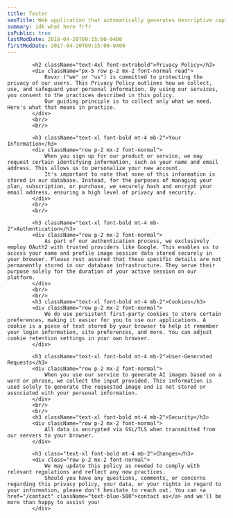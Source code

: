 ```yaml
---
title: Tester
seoTitle: Web application that automatically generates descriptive captions for images using a Blind Language-Image Pre-training (BLIP) model.
summary: idk what here frfr
isPublic: true
lastModDate: 2018-04-20T09:15:00-0400
firstModDate: 2017-04-20T09:15:00-0400
---
```


            <h2 className="text-4xl font-extrabold">Privacy Policy</h2>
            <div className="px-5 row p-2 mx-2 font-normal read">
                Rovxr ("we" or "us") is committed to protecting the privacy of our users. This Privacy Policy outlines how we collect, use, and safeguard your personal information. By using our services, you consent to the practices described in this policy.
                Our guiding principle is to collect only what we need. Here's what that means in practice.
            </div>
            <br/>
            <br/>

            <h3 className="text-xl font-bold mt-4 mb-2">Your Information</h3>
            <div className="row p-2 mx-2 font-normal">
                When you sign up for our product or service, we may request certain identifying information, such as your name and email address. This allows us to personalize your new account.
                It's important to note that none of this information is stored in our database. Instead, for the purposes of managing your plan, subscription, or purchase, we securely hash and encrypt your email address, ensuring a high level of privacy and security.
            </div>
            <br/>
            <br/>

            <h3 className="text-xl font-bold mt-4 mb-2">Authentication</h3>
            <div className="row p-2 mx-2 font-normal">
                As part of our authentication process, we exclusively employ OAuth2 with trusted providers like Google. This enables us to access your name and profile image session data stored securely in your browser. Please rest assured that these specific details are not permanently stored in our database infrastructure. They serve their purpose solely for the duration of your active session on our platform.
            </div>
            <br/>
            <br/>
            <h3 className="text-xl font-bold mt-4 mb-2">Cookies</h3>
            <div className="row p-2 mx-2 font-normal">
                We do use persistent first-party cookies to store certain preferences, making it easier for you to use our applications. A cookie is a piece of text stored by your browser to help it remember your login information, site preferences, and more. You can adjust cookie retention settings in your own browser.
            </div>

            <h3 className="text-xl font-bold mt-4 mb-2">User-Generated Requests</h3>
            <div className="row p-2 mx-2 font-normal">
                When you use our service to generate AI images based on a word or phrase, we collect the input provided. This information is used solely to generate the requested image and is not stored or associated with your personal information.
            </div>
            <br/>
            <br/>
            <h3 className="text-xl font-bold mt-4 mb-2">Security</h3>
            <div className="row p-2 mx-2 font-normal">
                All data is encrypted via SSL/TLS when transmitted from our servers to your browser.
            </div>

            <h3 class="text-xl font-bold mt-4 mb-2">Changes</h3>
            <div class="row p-2 mx-2 font-normal">
                We may update this policy as needed to comply with relevant regulations and reflect any new practices.
                Should you have any questions, comments, or concerns regarding this privacy policy, your data, or your rights in regard to your information, please don't hesitate to reach out. You can <a href="/contact" className="text-blue-500">contact us</a> and we'll be more than happy to assist you!
            </div>
